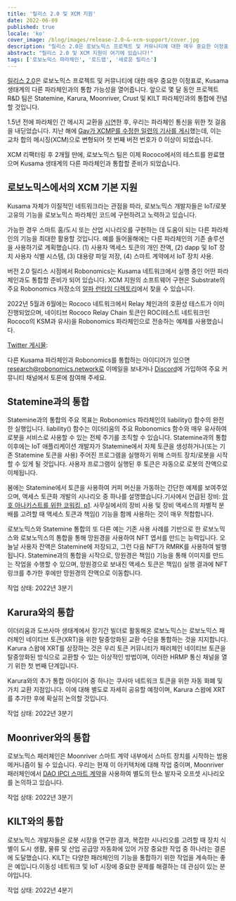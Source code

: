 ```yaml
---
title: '릴리스 2.0 및 XCM 지원'
date: 2022-06-09
published: true
locale: 'ko'
cover_image: /blog/images/release-2.0-&-xcm-support/cover.jpg
description: "릴리스 2.0은 로보노믹스 프로젝트 및 커뮤니티에 대한 매우 중요한 이정표로, Kusama 생태계의 다른 파라체인과의 통합 가능성을 열어줍니다. 앞으로 몇 달 동안 프로젝트 R&D 팀은 Statemine, Karura, Moonriver, Crust 및 KILT 파라체인과의 통합에 전념할 것입니다."
abstract: "릴리스 2.0 및 XCM 지원이 여기에 있습니다!"
tags: ['로보노믹스 파라체인', '로드맵', '새로운 릴리스']
---
```


[릴리스 2.0](https://github.com/airalab/robonomics/releases/tag/v2.0.0)은 로보노믹스 프로젝트 및 커뮤니티에 대한 매우 중요한 이정표로, Kusama 생태계의 다른 파라체인과의 통합 가능성을 열어줍니다. 앞으로 몇 달 동안 프로젝트 R&D 팀은 Statemine, Karura, Moonriver, Crust 및 KILT 파라체인과의 통합에 전념할 것입니다.

1.5년 전에 파라체인 간 메시지 교환을 [시연](https://wiki.robonomics.network/docs/en/cross-chain-messages/)한 후, 우리는 파라체인 통신을 위한 첫 걸음을 내딛었습니다. 지난 해에 [Gav가 XCMP를 수정한 일련의 기사를 게시](https://medium.com/polkadot-network/xcm-the-cross-consensus-message-format-3b77b1373392)했는데, 이는 교차 합의 메시징(XCM)으로 변형되어 첫 번째 버전 번호가 0 이상이 되었습니다.

XCM 리팩터링 후 2개월 만에, 로보노믹스 팀은 이제 Rococo에서의 테스트를 완료했으며 Kusama 생태계의 다른 파라체인과 통합할 준비가 되었습니다.

## 로보노믹스에서의 XCM 기본 지원

Kusama 자체가 이질적인 네트워크라는 관점을 따라, 로보노믹스 개발자들은 IoT/로봇 고유의 기능을 로보노믹스 파라체인 코드에 구현하려고 노력하고 있습니다.

가능한 경우 스마트 홈/도시 또는 산업 시나리오를 구현하는 데 도움이 되는 다른 파라체인의 기능을 최대한 활용할 것입니다. 예를 들어올해에는 다른 파라체인의 기존 솔루션을 사용하기로 계획했습니다. (1) 사용자 액세스 토큰의 개인 잔액, (2) dapp 및 IoT 장치 사용자 식별 시스템, (3) 대용량 파일 저장, (4) 스마트 계약에서 IoT 장치 사용.

버전 2.0 릴리스 시점에서 Robonomics는 Kusama 네트워크에서 실행 중인 어떤 파라체인과도 통합할 준비가 되어 있습니다. XCM 지원의 소프트웨어 구현은 Substrate의 주요 Robonomics 저장소의 [알파 런타임 디렉토리](https://github.com/airalab/robonomics/tree/master/runtime/alpha)에서 찾을 수 있습니다.

2022년 5월과 6월에는 Rococo 네트워크에서 Relay 체인과의 호환성 테스트가 이미 진행되었으며, 네이티브 Rococo Relay Chain 토큰인 ROC(테스트 네트워크인 Rococo의 KSM과 유사)을 Robonomics 파라체인으로 전송하는 예제를 사용했습니다.

<YouTube id="https://youtu.be/BJHSFDZt0y4" posterQuality="max"/>

[Twitter 게시물](https://twitter.com/AIRA_Robonomics/status/1534081132765097984):

<Tweet id="https://twitter.com/AIRA_Robonomics/status/1534081132765097984" />

다른 Kusama 파라체인과 Robonomics를 통합하는 아이디어가 있으면 research@robonomics.network로 이메일을 보내거나 [Discord](https://discord.gg/atduhWZpVr)에 가입하여 주요 커뮤니티 채널에서 토론에 참여해 주세요.

## Statemine과의 통합

Statemine과의 통합의 주요 목표는 Robonomics 파라체인의 liability() 함수의 완전한 실행입니다. liability() 함수는 이더리움의 주요 Robonomics 함수와 매우 유사하여 로봇을 서비스로 사용할 수 있는 전체 주기를 조직할 수 있습니다. Statemine과의 통합 이후에는 IoT 애플리케이션 개발자가 Statemine에서 자체 토큰을 생성하거나(또는 기존 Statemine 토큰을 사용) 주어진 프로그램을 실행하기 위해 스마트 장치/로봇을 시작할 수 있게 될 것입니다. 사용자 프로그램이 실행된 후 토큰은 자동으로 로봇의 잔액으로 이체됩니다.

봄에는 Statemine에서 토큰을 사용하여 커피 머신을 가동하는 간단한 예제를 보여주었으며, 액세스 토큰화 개발의 시나리오 중 하나를 설명했습니다.기사에서 언급된 장비: [암호 아나키스트를 위한 코워킹, p1](https://blog.aira.life/coworking-for-crypto-anarchists-p1-5ebecb252f2d). 사무실에서의 장비 사용 및 장비 액세스의 차별적 분배를 고려할 때 액세스 토큰과 책임() 기능을 함께 사용하는 것이 매우 적합합니다.

로보노믹스와 Statemine 통합의 또 다른 예는 기존 사용 사례를 기반으로 한 로보노믹스와 로보노믹스의 통합을 통해 망원경을 사용하여 NFT 엽서를 만드는 능력입니다. 오늘날 사용자 잔액은 Statemine에 저장되고, 그런 다음 NFT가 RMRK를 사용하여 발행됩니다. Statemine과의 통합을 시작으로, 망원경은 책임() 기능을 통해 이미지를 만드는 작업을 수행할 수 있으며, 망원경으로 보내진 액세스 토큰은 책임() 실행 결과에 NFT 링크를 추가한 후에만 망원경의 잔액으로 이동합니다.

작업 상태: 2022년 3분기

## Karura와의 통합

이더리움과 도쓰사마 생태계에서 장기간 빌더로 활동해온 로보노믹스는 로보노믹스 패러체인 네이티브 토큰(XRT)을 위한 탈중앙화된 교환 수단을 통합하는 것을 지지합니다. Karura 스왑에 XRT를 상장하는 것은 우리 토큰 커뮤니티가 패러체인 네이티브 토큰을 탈중앙화된 방식으로 교환할 수 있는 이상적인 방법이며, 이러한 HRMP 통신 채널을 열기 위한 첫 번째 단계입니다.

Karura와의 추가 통합 아이디어 중 하나는 쿠사마 네트워크 토큰을 위한 자동 화폐 및 가치 교환 지점입니다. 이에 대해 별도로 자세히 공유할 예정이며, Karura 스왑에 XRT를 추가한 후에 확실히 논의할 것입니다.

작업 상태: 2022년 3분기

## Moonriver와의 통합

로보노믹스 패러체인은 Moonriver 스마트 계약 내부에서 스마트 장치를 시작하는 범용 메커니즘이 될 수 있습니다. 우리는 현재 이 아키텍처에 대해 작업 중이며, Moonriver 패러체인에서 [DAO IPCI 스마트 계약](https://github.com/DAO-IPCI/DAO-IPCI)을 사용하여 별도의 탄소 발자국 오프셋 시나리오를 논의하고 있습니다.

작업 상태: 2022년 3분기

## KILT와의 통합

로보노믹스 개발자들은 로봇 시장을 연구한 결과, 복잡한 시나리오를 고려할 때 장치 식별이 도시 생활, 물류 및 산업 공급망 자동화에 있어 가장 중요한 작업 중 하나라는 결론에 도달했습니다. KILT는 다양한 패러체인의 기능을 통합하기 위한 작업을 계속하는 좋은 예입니다.이동성 네트워크 및 IoT 시장에 중요한 문제를 해결하는 데 관심이 있는 분야입니다.

작업 상태: 2022년 4분기